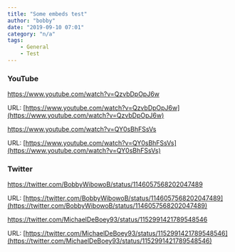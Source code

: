 ```yaml
---
title: "Some embeds test"
author: "bobby"
date: "2019-09-10 07:01"
category: "n/a"
tags:
    - General
    - Test
---
```

<!-- markdownlint-disable MD034 -->
### YouTube

https://www.youtube.com/watch?v=QzvbDpOpJ6w

URL: [https://www.youtube.com/watch?v=QzvbDpOpJ6w](https://www.youtube.com/watch?v=QzvbDpOpJ6w)

https://www.youtube.com/watch?v=QY0sBhFSsVs

URL: [https://www.youtube.com/watch?v=QY0sBhFSsVs](https://www.youtube.com/watch?v=QY0sBhFSsVs)

### Twitter

https://twitter.com/BobbyWibowoB/status/1146057568202047489

URL: [https://twitter.com/BobbyWibowoB/status/1146057568202047489](https://twitter.com/BobbyWibowoB/status/1146057568202047489)

https://twitter.com/MichaelDeBoey93/status/1152991421789548546

URL: [https://twitter.com/MichaelDeBoey93/status/1152991421789548546](https://twitter.com/MichaelDeBoey93/status/1152991421789548546)
